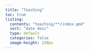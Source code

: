 ```yaml
---
title: "Teaching"
toc: true
listing:
  contents: "teaching/**/index.qmd"
  sort: "date desc"
  type: default
  categories: false
  image-height: 150px
---
```

